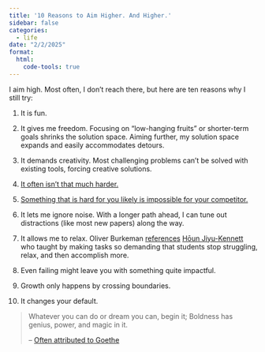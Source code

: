 ```yaml
---
title: '10 Reasons to Aim Higher. And Higher.'
sidebar: false
categories:
  - life
date: "2/2/2025"
format:
  html:
    code-tools: true
---
```


I aim high. Most often, I don't reach there, but here are ten reasons why I still try:

1. It is fun.

2. It gives me freedom. Focusing on "low-hanging fruits" or shorter-term goals shrinks the solution space. Aiming further, my solution space expands and easily accommodates detours.

3. It demands creativity. Most challenging problems can't be solved with existing tools, forcing creative solutions.

4. [It often isn't that much harder.](https://karpathy.github.io/2016/09/07/phd/)

5. [Something that is hard for you likely is impossible for your competitor.](https://paulgraham.com/wealth.html)

6. It lets me ignore noise. With a longer path ahead, I can tune out distractions (like most new papers) along the way.

7. It allows me to relax. Oliver Burkeman [references](https://www.penguin.co.uk/books/456705/meditations-for-mortals-by-burkeman-oliver/9781847927613) [Hōun Jiyu-Kennett](https://en.wikipedia.org/wiki/Houn_Jiyu-Kennett) who taught by making tasks so demanding that students stop struggling, relax, and then accomplish more.

8. Even failing might leave you with something quite impactful.

9. Growth only happens by crossing boundaries.

10. It changes your default.


> Whatever you can do or dream you can, begin it;
Boldness has genius, power, and magic in it.
> 
>  -- [Often attributed to Goethe](https://quoteinvestigator.com/2016/02/09/boldness/)